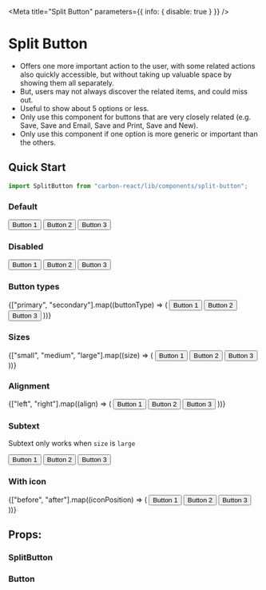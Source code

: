 

<Meta title="Split Button" parameters={{ info: { disable: true } }} />

# Split Button

- Offers one more important action to the user, with some related actions also quickly accessible, but without taking up valuable space by showing them all separately.
- But, users may not always discover the related items, and could miss out.
- Useful to show about 5 options or less.
- Only use this component for buttons that are very closely related (e.g. Save, Save and Email, Save and Print, Save and New).
- Only use this component if one option is more generic or important than the others.

## Quick Start

```jsx
import SplitButton from "carbon-react/lib/components/split-button";
```

### Default

<Preview>
  <Story name="default" parameters={{ chromatic: { disable: true } }}>
    <Box height={200}>
      <SplitButton text="Split button">
        <Button>Button 1</Button>
        <Button>Button 2</Button>
        <Button>Button 3</Button>
      </SplitButton>
    </Box>
  </Story>
</Preview>

### Disabled

<Preview>
  <Story name="disabled">
    <Box height={200}>
      <SplitButton disabled text="Split button">
        <Button>Button 1</Button>
        <Button>Button 2</Button>
        <Button>Button 3</Button>
      </SplitButton>
    </Box>
  </Story>
</Preview>

### Button types

<Preview>
  <Story name="button types">
    <Box height={200}>
      {["primary", "secondary"].map((buttonType) => (
        <Box key={buttonType} mb={3}>
          <SplitButton
            buttonType={buttonType}
            text={`Split button - ${buttonType}`}
          >
            <Button>Button 1</Button>
            <Button>Button 2</Button>
            <Button>Button 3</Button>
          </SplitButton>
        </Box>
      ))}
    </Box>
  </Story>
</Preview>

### Sizes

<Preview>
  <Story name="sizes">
    <Box height={200}>
      {["small", "medium", "large"].map((size) => (
        <Box key={size} mb={3}>
          <SplitButton size={size} text={`Split button - ${size}`}>
            <Button size={size}>Button 1</Button>
            <Button size={size}>Button 2</Button>
            <Button size={size}>Button 3</Button>
          </SplitButton>
        </Box>
      ))}
    </Box>
  </Story>
</Preview>

### Alignment

<Preview>
  <Story name="align" parameters={{ chromatic: { disable: true } }}>
    <Box height={200}>
      {["left", "right"].map((align) => (
        <Box key={align} mb={3}>
          <SplitButton align={align} text={`Split button - ${align}`}>
            <Button>Button 1</Button>
            <Button>Button 2</Button>
            <Button>Button 3</Button>
          </SplitButton>
        </Box>
      ))}
    </Box>
  </Story>
</Preview>

### Subtext

Subtext only works when `size` is `large`

<Preview>
  <Story name="subtext">
    <Box height={200}>
      <SplitButton size="large" subtext="subtext" text="Split button">
        <Button size="large">Button 1</Button>
        <Button size="large">Button 2</Button>
        <Button size="large">Button 3</Button>
      </SplitButton>
    </Box>
  </Story>
</Preview>

### With icon

<Preview>
  <Story name="with icon">
    <Box height={200}>
      {["before", "after"].map((iconPosition) => (
        <Box key={iconPosition} mb={3}>
          <SplitButton
            iconType="add"
            iconPosition={iconPosition}
            text={`Split button - ${iconPosition}`}
          >
            <Button>Button 1</Button>
            <Button>Button 2</Button>
            <Button>Button 3</Button>
          </SplitButton>
        </Box>
      ))}
    </Box>
  </Story>
</Preview>

## Props:

### SplitButton

<Props of={SplitButton} />

### Button

<Props of={Button} />
